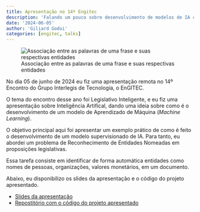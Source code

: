 ```yaml
---
title: Apresentação no 14º Engitec
description: 'Falando um pouco sobre desenvolvimento de modelos de IA com um exemplo prático sobre Entidades Nomeadas'
date: '2024-06-05'
author: 'Giliard Godoi'
categories: [engitec, talks]
---
```


![Associação entre as palavras de uma frase e suas respectivas entidades](ner_exemplo.png)

No dia 05 de junho de 2024 eu fiz uma apresentação remota no 14º Encontro do Grupo Interlegis de Tecnologia, o EnGITEC.

O tema do encontro desse ano foi Legislativo Inteligente, e eu fiz uma apresentação sobre Inteligência Artifical, dando uma ideia sobre como é o desenvolvimento de um modelo de Aprendizado de Máquina (*Machine Learning*).

O objetivo principal aqui foi apresentar um exemplo prático de como é feito o desenvolvimento de um modelo supervisionado de IA. Para tanto, eu abordei um problema de Reconhecimento de Entidades Nomeadas em proposições legislativas.

Essa tarefa consiste em identificar de forma automática entidades como nomes de pessoas, organizações, valores monetários, em um documento.

Abaixo, eu disponibilizo os slides da apresentação e o código do projeto apresentado.

- [Slides da apresentação](./GILIARD%20-%20Apresenta%C3%A7%C3%A3o%20EnGITEC.pdf)
- [Repostitório com o código do projeto apresentado](https://github.com/GiliardGodoi/spacy-ner-proposicao-legislativa)